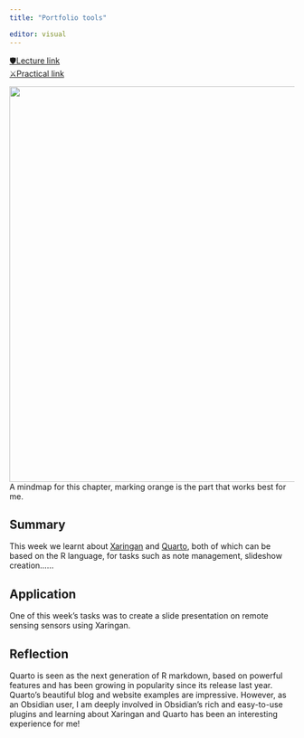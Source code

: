 ```yaml
---
title: "Portfolio tools"

editor: visual
---
```


[🛡Lecture link](https://andrewmaclachlan.github.io/CASA0023-lecture-2/#1)<br/>
[⚔Practical link](https://andrewmaclachlan.github.io/CASA0023/2_portfolio.html)<br/>

<img src="https://raw.githubusercontent.com/Murphy829/RSETEST/cfad0da659f496bf719127057fe096a910dbfa5b/imgs/mindmaps/2%2BPortfolio%2Btools.svg" width="700"/><br/> A mindmap for this chapter, marking orange is the part that works best for me.


## Summary
This week we learnt about [Xaringan](https://github.com/yihui/xaringan) and [Quarto](https://quarto.org/), both of which can be based on the R language, for tasks such as note management, slideshow creation......

## Application
One of this week's tasks was to create a slide presentation on remote sensing sensors using Xaringan.

## Reflection
Quarto is seen as the next generation of R markdown, based on powerful features and has been growing in popularity since its release last year. Quarto's beautiful blog and website examples are impressive. However, as an Obsidian user, I am deeply involved in Obsidian's rich and easy-to-use plugins and learning about Xaringan and Quarto has been an interesting experience for me!